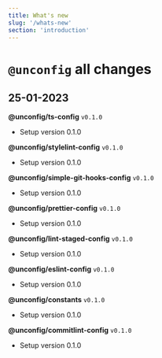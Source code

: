 ```yaml
---
title: What's new
slug: '/whats-new'
section: 'introduction'
---
```


<!-- markdownlint-disable MD025 -->
# `@unconfig` all changes
<!-- markdownlint-enable MD025 -->

## 25-01-2023

**@unconfig/ts-config** `v0.1.0`

- Setup version 0.1.0

**@unconfig/stylelint-config** `v0.1.0`

- Setup version 0.1.0

**@unconfig/simple-git-hooks-config** `v0.1.0`

- Setup version 0.1.0

**@unconfig/prettier-config** `v0.1.0`

- Setup version 0.1.0

**@unconfig/lint-staged-config** `v0.1.0`

- Setup version 0.1.0

**@unconfig/eslint-config** `v0.1.0`

- Setup version 0.1.0

**@unconfig/constants** `v0.1.0`

- Setup version 0.1.0

**@unconfig/commitlint-config** `v0.1.0`

- Setup version 0.1.0


